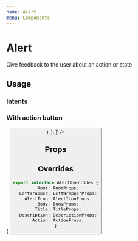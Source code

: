 ```yaml
---
name: Alert
menu: Components
---
```



# Alert

Give feedback to the user about an action or state

## Usage

### Intents

<Playground>
  <Box paddingVertical={8}>
    <Alert intent="info" title="Info" description="Message" />
  </Box>
  <Box paddingVertical={8}>
    <Alert intent="success" title="Success" description="Message" />
  </Box>
  <Box paddingVertical={8}>
    <Alert intent="warning" title="Warning" description="Message" />
  </Box>
  <Box paddingVertical={8}>
    <Alert intent="danger" title="Warning" description="Message" />
  </Box>
</Playground>

### With action button

<Playground>
  <Box paddingVertical={8}>
    <Alert
      title="With action"
      description="Add any action to the right side of the alert"
      overrides={{
        Action: {
          component: () => (
            <Button title="Action" appearance="minimal" color="primary" />
          ),
        },
      }}
    />
  </Box>
</Playground>

## Props

<Props of={Alert} />

## Overrides

```ts
export interface AlertOverrides {
  Root: RootProps;
  LeftWrapper: LeftWrapperProps;
  AlertIcon: AlertIconProps;
  Body: BodyProps;
  Title: TitleProps;
  Description: DescriptionProps;
  Action: ActionProps;
}
```
